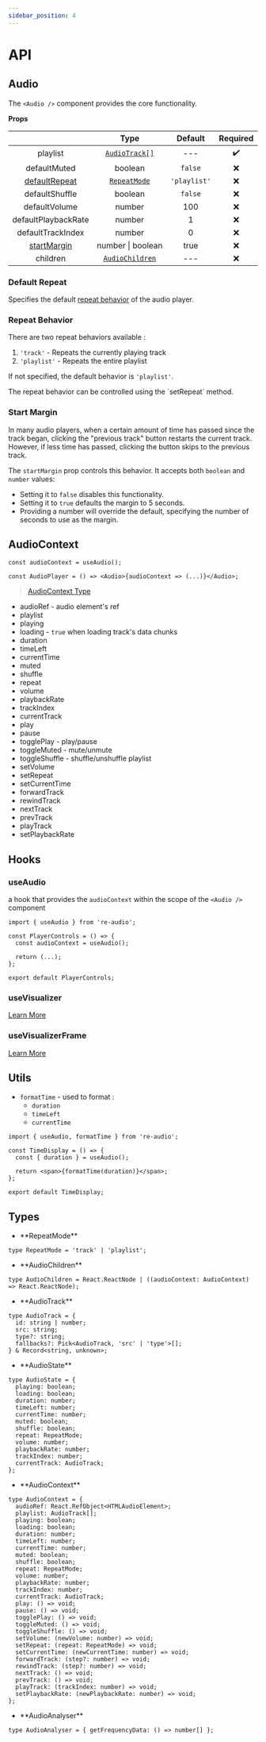 ```yaml
---
sidebar_position: 4
---
```


# API

## Audio

The `<Audio />` component provides the core functionality.

**Props**

|                                  |                Type                |   Default    | Required |
| :------------------------------: | :--------------------------------: | :----------: | :------: |
|             playlist             |   [`AudioTrack[]`](#audio-track)   |     ---      |    ✔️    |
|           defaultMuted           |              boolean               |   `false`    |    ❌    |
| [defaultRepeat](#default-repeat) |    [`RepeatMode`](#repeat-mode)    | `'playlist'` |    ❌    |
|          defaultShuffle          |              boolean               |   `false`    |    ❌    |
|          defaultVolume           |               number               |     100      |    ❌    |
|       defaultPlaybackRate        |               number               |      1       |    ❌    |
|        defaultTrackIndex         |               number               |      0       |    ❌    |
|   [startMargin](#start-margin)   |         number \| boolean          |     true     |    ❌    |
|             children             | [`AudioChildren`](#audio-children) |     ---      |    ❌    |

### Default Repeat

Specifies the default [repeat behavior](#repeat-behavior) of the audio player.

### Repeat Behavior

There are two repeat behaviors available :

1. `'track'` - Repeats the currently playing track
2. `'playlist'` - Repeats the entire playlist

If not specified, the default behavior is `'playlist'`.

<p>The repeat behavior can be controlled using the `setRepeat` method.</p>

### Start Margin

In many audio players, when a certain amount of time has passed since the track began, clicking the "previous track" button restarts the current track. However, if less time has passed, clicking the button skips to the previous track.

The `startMargin` prop controls this behavior. It accepts both `boolean` and `number` values:

- Setting it to `false` disables this functionality.
- Setting it to `true` defaults the margin to 5 seconds.
- Providing a number will override the default, specifying the number of seconds to use as the margin.

## AudioContext

```tsx
const audioContext = useAudio();
```

```tsx
const AudioPlayer = () => <Audio>{audioContext => (...)}</Audio>;
```

> [AudioContext Type](#audio-context)

- audioRef - audio element's ref
- playlist
- playing
- loading - `true` when loading track's data chunks
- duration
- timeLeft
- currentTime
- muted
- shuffle
- repeat
- volume
- playbackRate
- trackIndex
- currentTrack
- play
- pause
- togglePlay - play/pause
- toggleMuted - mute/unmute
- toggleShuffle - shuffle/unshuffle playlist
- setVolume
- setRepeat
- setCurrentTime
- forwardTrack
- rewindTrack
- nextTrack
- prevTrack
- playTrack
- setPlaybackRate

## Hooks

### useAudio

a hook that provides the `audioContext` within the scope of the `<Audio />` component

```tsx
import { useAudio } from 're-audio';

const PlayerControls = () => {
  const audioContext = useAudio();

  return (...);
};

export default PlayerControls;
```

### useVisualizer

[Learn More](/docs/audio-visualizers#usevisualizer)

### useVisualizerFrame

[Learn More](/docs/audio-visualizers#usevisualizerframe)

## Utils

- `formatTime` - used to format :
  - `duration`
  - `timeLeft`
  - `currentTime`

```tsx
import { useAudio, formatTime } from 're-audio';

const TimeDisplay = () => {
  const { duration } = useAudio();

  return <span>{formatTime(duration)}</span>;
};

export default TimeDisplay;
```

## Types

<ul>
  <li id='repeat-mode'>**RepeatMode**</li>
</ul>

```tsx
type RepeatMode = 'track' | 'playlist';
```

<ul>
  <li id='audio-children'>**AudioChildren**</li>
</ul>

```tsx
type AudioChildren = React.ReactNode | ((audioContext: AudioContext) => React.ReactNode);
```

<ul>
  <li id='audio-track'>**AudioTrack**</li>
</ul>

```tsx
type AudioTrack = {
  id: string | number;
  src: string;
  type?: string;
  fallbacks?: Pick<AudioTrack, 'src' | 'type'>[];
} & Record<string, unknown>;
```

<ul>
  <li id='audio-state'>**AudioState**</li>
</ul>

```tsx
type AudioState = {
  playing: boolean;
  loading: boolean;
  duration: number;
  timeLeft: number;
  currentTime: number;
  muted: boolean;
  shuffle: boolean;
  repeat: RepeatMode;
  volume: number;
  playbackRate: number;
  trackIndex: number;
  currentTrack: AudioTrack;
};
```

<ul>
  <li id='audio-context'>**AudioContext**</li>
</ul>

```tsx
type AudioContext = {
  audioRef: React.RefObject<HTMLAudioElement>;
  playlist: AudioTrack[];
  playing: boolean;
  loading: boolean;
  duration: number;
  timeLeft: number;
  currentTime: number;
  muted: boolean;
  shuffle: boolean;
  repeat: RepeatMode;
  volume: number;
  playbackRate: number;
  trackIndex: number;
  currentTrack: AudioTrack;
  play: () => void;
  pause: () => void;
  togglePlay: () => void;
  toggleMuted: () => void;
  toggleShuffle: () => void;
  setVolume: (newVolume: number) => void;
  setRepeat: (repeat: RepeatMode) => void;
  setCurrentTime: (newCurrentTime: number) => void;
  forwardTrack: (step?: number) => void;
  rewindTrack: (step?: number) => void;
  nextTrack: () => void;
  prevTrack: () => void;
  playTrack: (trackIndex: number) => void;
  setPlaybackRate: (newPlaybackRate: number) => void;
};
```

<ul>
  <li id='audio-analyser'>**AudioAnalyser**</li>
</ul>

```tsx
type AudioAnalyser = { getFrequencyData: () => number[] };
```
